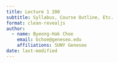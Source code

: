 ```yaml
---
title: Lecture 1 200
subtitle: Syllabus, Course Outline, Etc.
format: clean-revealjs
author:
  - name: Byeong-Hak Choe
    email: bchoe@geneseo.edu
    affiliations: SUNY Geneseo
date: last-modified
---
```


